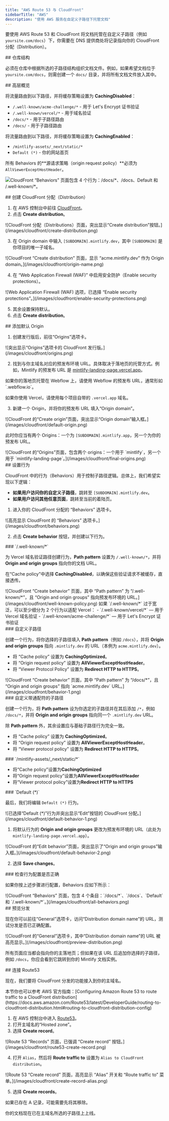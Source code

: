 ```yaml
---
title: "AWS Route 53 与 CloudFront"
sidebarTitle: "AWS"
description: "使用 AWS 服务在自定义子路径下托管文档"
---
```



要使用 AWS Route 53 和 CloudFront 将文档托管在自定义子路径（例如 `yoursite.com/docs`）下，你需要在 DNS 提供商处将记录指向你的 CloudFront 分配（Distribution）。


<div id="repository-structure">
  ## 仓库结构
</div>

必须在仓库中根据所选的子路径结构组织文档文件。例如，如果希望文档位于 `yoursite.com/docs`，则需创建一个 `docs/` 目录，并将所有文档文件放入其中。

<div id="high-level-overview">
  ## 高层概览
</div>

将流量路由到以下路径，并将缓存策略设置为 **CachingDisabled**：

- `/.well-known/acme-challenge/*` - 用于 Let's Encrypt 证书验证
- `/.well-known/vercel/*` - 用于域名验证
- `/docs/*` - 用于子路径路由
- `/docs/` - 用于子路径路由

将流量路由到以下路径，并将缓存策略设置为 **CachingEnabled**：

- `/mintlify-assets/_next/static/*`
- `Default (*)` - 你的网站首页

所有 Behaviors 的**源请求策略（origin request policy）**必须为 `AllViewerExceptHostHeader`。

![CloudFront “Behaviors” 页面包含 4 个行为：`/docs/*`、`/docs`、`Default` 和 `/.well-known/*`。](/images/cloudfront/all-behaviors.png)

<div id="create-cloudfront-distribution">
  ## 创建 CloudFront 分配（Distribution）
</div>

1. 在 AWS 控制台中前往 [CloudFront](https://aws.amazon.com/cloudfront)。
2. 点击 **Create distribution**。

<Frame>
    ![CloudFront 分配（Distributions）页面，突出显示“Create distribution”按钮。](/images/cloudfront/create-distribution.png)
  </Frame>

3. 在 Origin domain 中输入 `[SUBDOMAIN].mintlify.dev`，其中 `[SUBDOMAIN]` 是你项目的唯一子域名。

<Frame>
    ![CloudFront “Create distribution” 页面，显示 “acme.mintlify.dev” 作为 Origin domain。](/images/cloudfront/origin-name.png)
  </Frame>

4. 在 “Web Application Firewall (WAF)” 中启用安全防护（Enable security protections）。

<Frame>
    ![Web Application Firewall (WAF) 选项，已选择 “Enable security protections”。](/images/cloudfront/enable-security-protections.png)
  </Frame>

5. 其余设置保持默认。
6. 点击 **Create distribution**。

<div id="add-default-origin">
  ## 添加默认 Origin
</div>

1. 创建发行版后，前往“Origins”选项卡。

<Frame>
    ![突出显示“Origins”选项卡的 CloudFront 发行版。](/images/cloudfront/origins.png)
  </Frame>

2. 找到与你主域名对应的预发布环境 URL。具体取决于落地页的托管方式。例如，Mintlify 的预发布 URL 是 [mintlify-landing-page.vercel.app](https://mintlify-landing-page.vercel.app)。

<Info>
  如果你的落地页托管在 Webflow 上，请使用 Webflow 的预发布 URL，通常形如 `.webflow.io`。

  如果你使用 Vercel，请使用每个项目自带的 `.vercel.app` 域名。
</Info>

3. 新建一个 Origin，并将你的预发布 URL 填入“Origin domain”。

<Frame>
    ![CloudFront 的“Create origin”页面，突出显示“Origin domain”输入框。](/images/cloudfront/default-origin.png)
  </Frame>

此时你应当有两个 Origins：一个为 `[SUBDOMAIN].mintlify.app`，另一个为你的预发布 URL。

<Frame>
  ![CloudFront 的“Origins”页面，包含两个 origins：一个用于 `mintlify`，另一个用于 `mintlify-landing-page`。](/images/cloudfront/final-origins.png)
</Frame>

<div id="set-behaviors">
  ## 设置行为
</div>

CloudFront 中的行为（Behaviors）用于控制子路径逻辑。总体上，我们希望实现以下逻辑：

- **如果用户访问你的自定义子路径**，跳转至 `[SUBDOMAIN].mintlify.dev`。
- **如果用户访问其他任意页面**，跳转至当前的着陆页。

1. 进入你的 CloudFront 分配的 “Behaviors” 选项卡。

<Frame>
	![高亮显示 CloudFront 的 “Behaviors” 选项卡。](/images/cloudfront/behaviors.png)
</Frame>

2. 点击 **Create behavior** 按钮，并创建以下行为。

<div id="well-known">
  ### `/.well-known/*`
</div>

为 Vercel 域名验证路径创建行为，**Path pattern** 设置为 `/.well-known/*`，并将 **Origin and origin groups** 指向你的文档 URL。

在“Cache policy”中选择 **CachingDisabled**，以确保这些验证请求不被缓存，直接透传。

<Frame>
  ![CloudFront “Create behavior” 页面，其中 “Path pattern” 为 “/.well-known/*”，且 “Origin and origin groups” 指向预发布环境的 URL。](/images/cloudfront/well-known-policy.png)
</Frame>

<Info>
如果 `/.well-known/*` 过于宽泛，可以至少细分为 2 个行为以适配 Vercel：
  - `/.well-known/vercel/*` — 用于 Vercel 域名验证
  - `/.well-known/acme-challenge/*` — 用于 Let's Encrypt 证书验证
</Info>

<div id="your-custom-subpath">
  ### 自定义子路径
</div>

创建一个行为，将你选择的子路径填入 **Path pattern**（例如 `/docs`），并将 **Origin and origin groups** 指向 `.mintlify.dev` 的 URL（本例为 `acme.mintlify.dev`）。

- 将 “Cache policy” 设置为 **CachingOptimized**。
- 将 “Origin request policy” 设置为 **AllViewerExceptHostHeader**。
- 将 “Viewer Protocol Policy” 设置为 **Redirect HTTP to HTTPS**。

<Frame>
  ![CloudFront “Create behavior” 页面，其中 “Path pattern” 为 “/docs/*”，且 “Origin and origin groups” 指向 `acme.mintlify.dev` URL。](/images/cloudfront/behavior-1.png)
</Frame>

<div id="your-custom-subpath-with-wildcard">
  ### 自定义带通配符的子路径
</div>

创建一个行为，将 **Path pattern** 设为你选定的子路径并在其后添加 `/*`，例如 `/docs/*`，并将 **Origin and origin groups** 指向同一个 `.mintlify.dev` URL。

除 **Path pattern** 外，其余设置应与基础子路径行为完全一致。

- 将 “Cache policy” 设置为 **CachingOptimized**。
- 将 “Origin request policy” 设置为 **AllViewerExceptHostHeader**。
- 将 “Viewer protocol policy” 设置为 **Redirect HTTP to HTTPS**。

<div id="mintlify-assets_nextstatic">
  ### `/mintlify-assets/_next/static/*`
</div>

- 将“Cache policy”设置为**CachingOptimized**
 - 将“Origin request policy”设置为**AllViewerExceptHostHeader**
 - 将“Viewer protocol policy”设置为**Redirect HTTP to HTTPS**

<div id="default">
  ### `Default (*)`
</div>

最后，我们将编辑 `Default (*)` 行为。

<Frame>
  ![已选择“Default (*)”行为并突出显示“Edit”按钮的 CloudFront 分配。](/images/cloudfront/default-behavior-1.png)
</Frame>

1. 将默认行为的 **Origin and origin groups** 更改为预发布环境的 URL（此处为 `mintlify-landing-page.vercel.app`）。

<Frame>
  ![CloudFront 的“Edit behavior”页面，突出显示了“Origin and origin groups”输入框。](/images/cloudfront/default-behavior-2.png)
</Frame>

2. 选择 **Save changes**。

<div id="check-behaviors-are-set-up-correctly">
  ### 检查行为配置是否正确
</div>

如果你按上述步骤进行配置，Behaviors 应如下所示：

<Frame>
  ![CloudFront “Behaviors” 页面，包含 4 个条目：`/docs/*`、`/docs`、`Default` 和 `/.well-known/*`。](/images/cloudfront/all-behaviors.png)
</Frame>

<div id="preview-distribution">
  ## 预览分发
</div>

现在你可以前往“General”选项卡，访问“Distribution domain name”的 URL，测试分发是否已正确配置。

<Frame>
  ![CloudFront 的“General”选项卡，其中“Distribution domain name”的 URL 被高亮显示。](/images/cloudfront/preview-distribution.png)
</Frame>

所有页面应当都会指向你的主落地页；但如果在该 URL 后追加你选择的子路径，例如 `/docs`，你应会看到它跳转到你的 Mintlify 文档实例。

<div id="connect-with-route53">
  ## 连接 Route53
</div>

现在，我们要将 CloudFront 分发的功能接入到你的主域名。

<Note>
  本节你也可以参考 AWS 官方指南：[Configuring
  Amazon Route 53 to route traffic to a CloudFront
  distribution](https://docs.aws.amazon.com/Route53/latest/DeveloperGuide/routing-to-cloudfront-distribution.html#routing-to-cloudfront-distribution-config)
</Note>

1. 在 AWS 控制台中进入 [Route53](https://aws.amazon.com/route53)。
2. 打开主域名的“Hosted zone”。
3. 选择 **Create record**。

<Frame>
  ![Route 53 “Records” 页面，已强调 “Create record” 按钮。](/images/cloudfront/route53-create-record.png)
</Frame>

4. 打开 `Alias`，然后将 **Route traffic to** 设置为 `Alias to CloudFront distribution`。

<Frame>
  ![Route 53 “Create record” 页面，高亮显示 “Alias” 开关和 “Route traffic to” 菜单。](/images/cloudfront/create-record-alias.png)
</Frame>

5. 选择 **Create records**。

<Note>
  如果已存在 A 记录，可能需要先将其移除。
</Note>

你的文档现在已在主域名所选的子路径上上线。

<Propagating />